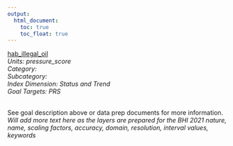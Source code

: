 ```yaml
---
output:
  html_document:
    toc: true
    toc_float: true
---
```


[hab_illegal_oil](https://github.com/OHI-Baltic/bhi-prep/blob/master/layers/hab_illegal_oil_bhi2019.csv)\
*Units: pressure_score*\
*Category:*\
*Subcategory:*\
*Index Dimension: Status and Trend*\
*Goal Targets: PRS*\
<br>

See goal description above or data prep documents for more information.\
*Will add more text here as the layers are prepared for the BHI 2021*
*nature, name, scaling factors, accuracy, domain, resolution, interval values, keywords*



<br>

